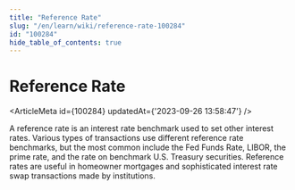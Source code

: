 ```yaml
---
title: "Reference Rate"
slug: "/en/learn/wiki/reference-rate-100284"
id: "100284"
hide_table_of_contents: true
---
```



# Reference Rate

<ArticleMeta id={100284} updatedAt={'2023-09-26 13:58:47'} />
<div className='border-solid border-b border-t-0 my-4 border-[var(--ifm-color-gray-300)]' />

A reference rate is an interest rate benchmark used to set other interest rates. Various types of transactions use different reference rate benchmarks, but the most common include the Fed Funds Rate, LIBOR, the prime rate, and the rate on benchmark U.S. Treasury securities. Reference rates are useful in homeowner mortgages and sophisticated interest rate swap transactions made by institutions.
